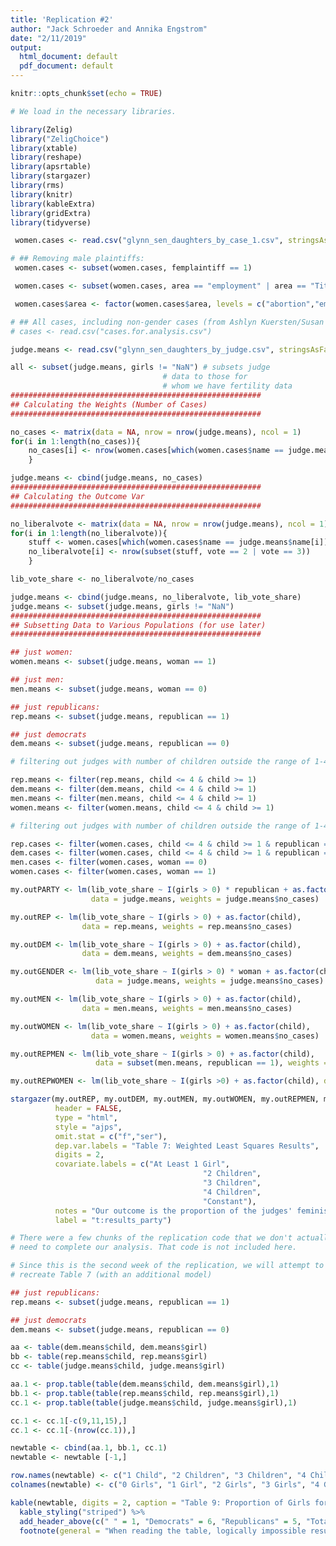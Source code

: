 ```yaml
---
title: 'Replication #2'
author: "Jack Schroeder and Annika Engstrom"
date: "2/11/2019"
output:
  html_document: default
  pdf_document: default
---
```


```r
knitr::opts_chunk$set(echo = TRUE)

# We load in the necessary libraries.

library(Zelig)
library("ZeligChoice")
library(xtable)		
library(reshape)
library(apsrtable)
library(stargazer)
library(rms)
library(knitr)
library(kableExtra)
library(gridExtra)
library(tidyverse)
```

```r
 women.cases <- read.csv("glynn_sen_daughters_by_case_1.csv", stringsAsFactors = FALSE) 

# ## Removing male plaintiffs:
 women.cases <- subset(women.cases, femplaintiff == 1)

 women.cases <- subset(women.cases, area == "employment" | area == "Title IX" | area == "pregnancy" | area == "abortion" | area == "reproductive rights")

 women.cases$area <- factor(women.cases$area, levels = c("abortion","employment","pregnancy","reproductive rights","Title IX"))

# ## All cases, including non-gender cases (from Ashlyn Kuersten/Susan Haire's coding)
# cases <- read.csv("cases.for.analysis.csv")	

judge.means <- read.csv("glynn_sen_daughters_by_judge.csv", stringsAsFactors = FALSE)

all <- subset(judge.means, girls != "NaN") # subsets judge
								  # data to those for 
								  # whom we have fertility data
########################################################
## Calculating the Weights (Number of Cases)
########################################################

no_cases <- matrix(data = NA, nrow = nrow(judge.means), ncol = 1)
for(i in 1:length(no_cases)){
	no_cases[i] <- nrow(women.cases[which(women.cases$name == judge.means$name[i]),])
	}

judge.means <- cbind(judge.means, no_cases)
########################################################
## Calculating the Outcome Var
########################################################

no_liberalvote <- matrix(data = NA, nrow = nrow(judge.means), ncol = 1)
for(i in 1:length(no_liberalvote)){
	stuff <- women.cases[which(women.cases$name == judge.means$name[i]),]
	no_liberalvote[i] <- nrow(subset(stuff, vote == 2 | vote == 3))
	}

lib_vote_share <- no_liberalvote/no_cases

judge.means <- cbind(judge.means, no_liberalvote, lib_vote_share)
judge.means <- subset(judge.means, girls != "NaN")
########################################################
## Subsetting Data to Various Populations (for use later)
########################################################

## just women:
women.means <- subset(judge.means, woman == 1)

## just men:
men.means <- subset(judge.means, woman == 0)

## just republicans:
rep.means <- subset(judge.means, republican == 1)

## just democrats
dem.means <- subset(judge.means, republican == 0)
```


```r

# filtering out judges with number of children outside the range of 1-4 in the means dataset

rep.means <- filter(rep.means, child <= 4 & child >= 1)
dem.means <- filter(dem.means, child <= 4 & child >= 1)
men.means <- filter(men.means, child <= 4 & child >= 1)
women.means <- filter(women.means, child <= 4 & child >= 1)

# filtering out judges with number of children outside the range of 1-4 in the cases dataset

rep.cases <- filter(women.cases, child <= 4 & child >= 1 & republican == 1)
dem.cases <- filter(women.cases, child <= 4 & child >= 1 & republican == 0)
men.cases <- filter(women.cases, woman == 0)
women.cases <- filter(women.cases, woman == 1)

my.outPARTY <- lm(lib_vote_share ~ I(girls > 0) * republican + as.factor(child),
                  data = judge.means, weights = judge.means$no_cases)

my.outREP <- lm(lib_vote_share ~ I(girls > 0) + as.factor(child),
                data = rep.means, weights = rep.means$no_cases)

my.outDEM <- lm(lib_vote_share ~ I(girls > 0) + as.factor(child),
                data = dem.means, weights = dem.means$no_cases)

my.outGENDER <- lm(lib_vote_share ~ I(girls > 0) * woman + as.factor(child),
                   data = judge.means, weights = judge.means$no_cases)

my.outMEN <- lm(lib_vote_share ~ I(girls > 0) + as.factor(child),
                data = men.means, weights = men.means$no_cases)

my.outWOMEN <- lm(lib_vote_share ~ I(girls > 0) + as.factor(child),
                  data = women.means, weights = women.means$no_cases)

my.outREPMEN <- lm(lib_vote_share ~ I(girls > 0) + as.factor(child),
                   data = subset(men.means, republican == 1), weights = men.means$no_cases[which(men.means$republican == 1)])

my.outREPWOMEN <- lm(lib_vote_share ~ I(girls >0) + as.factor(child), data = subset(women.means, republican == 1), weights = women.means$no_cases[which(women.means$republican == 1)])

```

```r

stargazer(my.outREP, my.outDEM, my.outMEN, my.outWOMEN, my.outREPMEN, my.outREPWOMEN,
          header = FALSE,
          type = "html",
          style = "ajps", 
          omit.stat = c("f","ser"), 
          dep.var.labels = "Table 7: Weighted Least Squares Results", 
          digits = 2, 
          covariate.labels = c("At Least 1 Girl", 
                                           "2 Children", 
                                           "3 Children", 
                                           "4 Children",
                                           "Constant"), 
          notes = "Our outcome is the proportion of the judges' feminist votes on gender-related cases. We haven't read this in Gelman and Hill yet, but the models include fixed effects for total # of children and use weights based on the number of cases heard by each judge.", 
          label = "t:results_party")

```



```r
# There were a few chunks of the replication code that we don't actually
# need to complete our analysis. That code is not included here.

# Since this is the second week of the replication, we will attempt to
# recreate Table 7 (with an additional model)


```
\newpage
```r

## just republicans:
rep.means <- subset(judge.means, republican == 1)

## just democrats
dem.means <- subset(judge.means, republican == 0)

aa <- table(dem.means$child, dem.means$girl)
bb <- table(rep.means$child, rep.means$girl)
cc <- table(judge.means$child, judge.means$girl)

aa.1 <- prop.table(table(dem.means$child, dem.means$girl),1)
bb.1 <- prop.table(table(rep.means$child, rep.means$girl),1)
cc.1 <- prop.table(table(judge.means$child, judge.means$girl),1)

cc.1 <- cc.1[-c(9,11,15),]
cc.1 <- cc.1[-(nrow(cc.1)),]

newtable <- cbind(aa.1, bb.1, cc.1)
newtable <- newtable [-1,]

row.names(newtable) <- c("1 Child", "2 Children", "3 Children", "4 Children", "5 Children", "7 Children", "9 Children")
colnames(newtable) <- c("0 Girls", "1 Girl", "2 Girls", "3 Girls", "4 Girls", "5 Girls", "0 Girls", "1 Girl", "2 Girls", "3 Girls", "4 Girls*", "0 Girls", "1 Girl", "2 Girls", "3 Girls", "4 Girls", "5 Girls")

kable(newtable, digits = 2, caption = "Table 9: Proportion of Girls for U.S. Courts of Appeals Judges Participating in Gender-Related Cases, 1996-2002") %>% 
  kable_styling("striped") %>% 
  add_header_above(c(" " = 1, "Democrats" = 6, "Republicans" = 5, "Total" = 6)) %>% 
  footnote(general = "When reading the table, logically impossible results (the probability of having 5 of your 3 children be girls) should be discarded. There was no way in the replication code to replace such results with dashes (like in the paper).")

```

